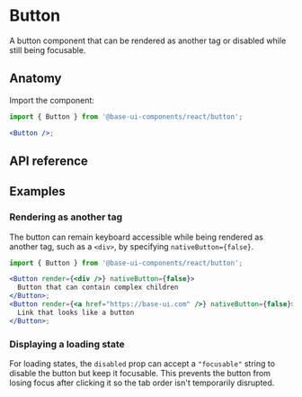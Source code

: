 # Button

<Subtitle>
  A button component that can be rendered as another tag or disabled while still being focusable.
</Subtitle>
<Meta
  name="description"
  content="A high-quality, unstyled React button component that can be rendered as another tag or disabled while still being focusable."
/>

<Demo path="./demos/hero" />

## Anatomy

Import the component:

```jsx title="Anatomy"
import { Button } from '@base-ui-components/react/button';

<Button />;
```

## API reference

<Reference component="Button" />

## Examples

### Rendering as another tag

The button can remain keyboard accessible while being rendered as another tag, such as a `<div>`, by specifying `nativeButton={false}`.

```jsx title="Custom tag button"
import { Button } from '@base-ui-components/react/button';

<Button render={<div />} nativeButton={false}>
  Button that can contain complex children
</Button>;
<Button render={<a href="https://base-ui.com" />} nativeButton={false}>
  Link that looks like a button
</Button>;
```

### Displaying a loading state

For loading states, the `disabled` prop can accept a `"focusable"` string to disable the button but keep it focusable. This prevents the button from losing focus after clicking it so the tab order isn't temporarily disrupted.

<Demo path="./demos/loading" compact />
